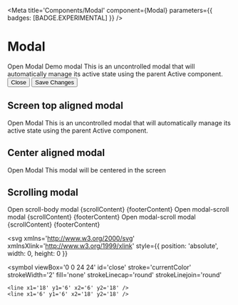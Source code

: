 

<Meta
  title='Components/Modal'
  component={Modal}
  parameters={{ badges: [BADGE.EXPERIMENTAL] }}
/>

# Modal

<Active>
  <Active.Action>Open Modal</Active.Action>
  <Modal>
    <Modal.Header close>
      <Modal.Title>Demo modal</Modal.Title>
    </Modal.Header>
    <Modal.Body>
      <Text>
        This is an uncontrolled modal that will automatically manage its active state
        using the parent Active component.
      </Text>
    </Modal.Body>
    <Modal.Footer className='btn-container-x'>
      <Button as={Active.Action} variant='text' color='anchor'>
        Close
      </Button>
      <Button color='primary'>Save Changes</Button>
    </Modal.Footer>
  </Modal>
</Active>

## Screen top aligned modal

<Active>
  <Active.Action>Open Modal</Active.Action>
  <Modal>
    <Modal.Body>
      <Text>
        This is an uncontrolled modal that will automatically manage its active state
        using the parent Active component.
      </Text>
    </Modal.Body>
  </Modal>
</Active>

## Center aligned modal

<Active>
  <Active.Action>Open Modal</Active.Action>
  <Modal align='center'>
    <Modal.Body>
      <Text>This modal will be centered in the screen</Text>
    </Modal.Body>
  </Modal>
</Active>

## Scrolling modal

<Active>
  <Active.Action>Open scroll-body modal</Active.Action>
  <Modal scroll='overlay'>
    {scrollContent}
    {footerContent}
  </Modal>
</Active>

<Active>
  <Active.Action>Open modal-scroll modal</Active.Action>
  <Modal scroll='container'>
    {scrollContent}
    {footerContent}
  </Modal>
</Active>

<Active>
  <Active.Action>Open modal-scroll modal</Active.Action>
  <Modal scroll='body'>
    {scrollContent}
    {footerContent}
  </Modal>
</Active>

<svg
  xmlns='http://www.w3.org/2000/svg'
  xmlnsXlink='http://www.w3.org/1999/xlink'
  style={{ position: 'absolute', width: 0, height: 0 }}
>
  <symbol
    viewBox='0 0 24 24'
    id='close'
    stroke='currentColor'
    strokeWidth='2'
    fill='none'
    strokeLinecap='round'
    strokeLinejoin='round'
  >
    <line x1='18' y1='6' x2='6' y2='18' />
    <line x1='6' y1='6' x2='18' y2='18' />
  </symbol>
</svg>
